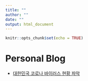 ```yaml
---
title: ""
author: ""
date: ""
output: html_document
---
```


```r
knitr::opts_chunk$set(echo = TRUE)
```

# Personal Blog

- [대한민국 코로나 바이러스 현황 파악](docs/corona/corona.html)
